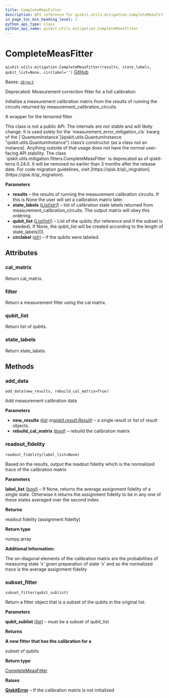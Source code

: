 ```yaml
---
title: CompleteMeasFitter
description: API reference for qiskit.utils.mitigation.CompleteMeasFitter
in_page_toc_min_heading_level: 1
python_api_type: class
python_api_name: qiskit.utils.mitigation.CompleteMeasFitter
---
```


# CompleteMeasFitter

<span id="qiskit.utils.mitigation.CompleteMeasFitter" />

`qiskit.utils.mitigation.CompleteMeasFitter(results, state_labels, qubit_list=None, circlabel='')` [GitHub](https://github.com/qiskit/qiskit/tree/stable/0.45/qiskit/utils/mitigation/fitters.py "view source code")

Bases: [`object`](https://docs.python.org/3/library/functions.html#object "(in Python v3.12)")

Deprecated: Measurement correction fitter for a full calibration

Initialize a measurement calibration matrix from the results of running the circuits returned by measurement\_calibration\_circuits

A wrapper for the tensored fitter

<Admonition title="Warning" type="caution">
  This class is not a public API. The internals are not stable and will likely change. It is used solely for the `measurement_error_mitigation_cls` kwarg of the [`QuantumInstance`](qiskit.utils.QuantumInstance "qiskit.utils.QuantumInstance") class’s constructor (as a class not an instance). Anything outside of that usage does not have the normal user-facing API stability.
</Admonition>

<Admonition title="Deprecated since version 0.24.0" type="danger">
  The class `qiskit.utils.mitigation.fitters.CompleteMeasFitter` is deprecated as of qiskit-terra 0.24.0. It will be removed no earlier than 3 months after the release date. For code migration guidelines, visit [https://qisk.it/qi\_migration](https://qisk.it/qi_migration).
</Admonition>

**Parameters**

*   **results** – the results of running the measurement calibration circuits. If this is None the user will set a calibration matrix later.
*   **state\_labels** ([*List*](https://docs.python.org/3/library/typing.html#typing.List "(in Python v3.12)")*\[*[*str*](https://docs.python.org/3/library/stdtypes.html#str "(in Python v3.12)")*]*) – list of calibration state labels returned from measurement\_calibration\_circuits. The output matrix will obey this ordering.
*   **qubit\_list** ([*List*](https://docs.python.org/3/library/typing.html#typing.List "(in Python v3.12)")*\[*[*int*](https://docs.python.org/3/library/functions.html#int "(in Python v3.12)")*]*) – List of the qubits (for reference and if the subset is needed). If None, the qubit\_list will be created according to the length of state\_labels\[0].
*   **circlabel** ([*str*](https://docs.python.org/3/library/stdtypes.html#str "(in Python v3.12)")) – if the qubits were labeled.

## Attributes

<span id="qiskit.utils.mitigation.CompleteMeasFitter.cal_matrix" />

### cal\_matrix

Return cal\_matrix.

<span id="qiskit.utils.mitigation.CompleteMeasFitter.filter" />

### filter

Return a measurement filter using the cal matrix.

<span id="qiskit.utils.mitigation.CompleteMeasFitter.qubit_list" />

### qubit\_list

Return list of qubits.

<span id="qiskit.utils.mitigation.CompleteMeasFitter.state_labels" />

### state\_labels

Return state\_labels.

## Methods

### add\_data

<span id="qiskit.utils.mitigation.CompleteMeasFitter.add_data" />

`add_data(new_results, rebuild_cal_matrix=True)`

Add measurement calibration data

**Parameters**

*   **new\_results** ([*list*](https://docs.python.org/3/library/stdtypes.html#list "(in Python v3.12)")  *or*[*qiskit.result.Result*](qiskit.result.Result "qiskit.result.Result")) – a single result or list of result objects.
*   **rebuild\_cal\_matrix** ([*bool*](https://docs.python.org/3/library/functions.html#bool "(in Python v3.12)")) – rebuild the calibration matrix

### readout\_fidelity

<span id="qiskit.utils.mitigation.CompleteMeasFitter.readout_fidelity" />

`readout_fidelity(label_list=None)`

Based on the results, output the readout fidelity which is the normalized trace of the calibration matrix

**Parameters**

**label\_list** ([*bool*](https://docs.python.org/3/library/functions.html#bool "(in Python v3.12)")) – If None, returns the average assignment fidelity of a single state. Otherwise it returns the assignment fidelity to be in any one of these states averaged over the second index.

**Returns**

readout fidelity (assignment fidelity)

**Return type**

numpy.array

**Additional Information:**

The on-diagonal elements of the calibration matrix are the probabilities of measuring state ‘x’ given preparation of state ‘x’ and so the normalized trace is the average assignment fidelity

### subset\_fitter

<span id="qiskit.utils.mitigation.CompleteMeasFitter.subset_fitter" />

`subset_fitter(qubit_sublist)`

Return a fitter object that is a subset of the qubits in the original list.

**Parameters**

**qubit\_sublist** ([*list*](https://docs.python.org/3/library/stdtypes.html#list "(in Python v3.12)")) – must be a subset of qubit\_list

**Returns**

**A new fitter that has the calibration for a**

subset of qubits

**Return type**

[CompleteMeasFitter](#qiskit.utils.mitigation.CompleteMeasFitter "qiskit.utils.mitigation.CompleteMeasFitter")

**Raises**

[**QiskitError**](exceptions#qiskit.exceptions.QiskitError "qiskit.exceptions.QiskitError") – If the calibration matrix is not initialized

